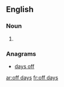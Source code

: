 ==English==

===Noun===
{{head|en|head=[[off]] [[day]]s}}

# {{plural of|off day}}

===Anagrams===
* [[days off#English|days off]]

[[ar:off days]]
[[fr:off days]]